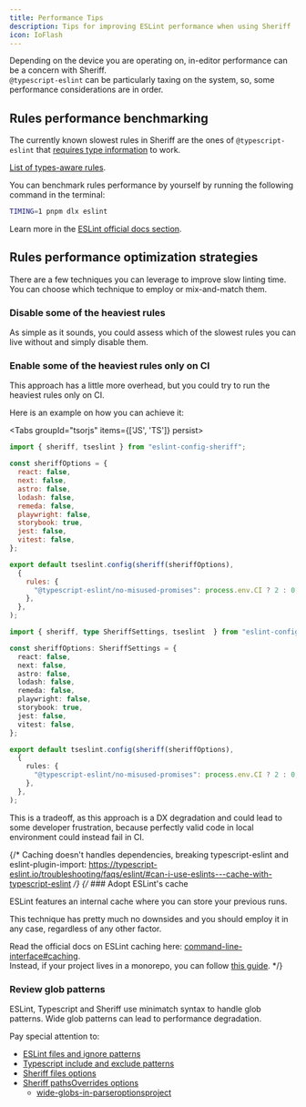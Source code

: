 ```yaml
---
title: Performance Tips
description: Tips for improving ESLint performance when using Sheriff
icon: IoFlash
---
```



Depending on the device you are operating on, in-editor performance can be a concern with Sheriff. <br />
`@typescript-eslint` can be particularly taxing on the system, so, some performance considerations are in order.

## Rules performance benchmarking

The currently known slowest rules in Sheriff are the ones of `@typescript-eslint` that [requires type information](https://typescript-eslint.io/getting-started/typed-linting) to work.

[List of types-aware rules](https://typescript-eslint.io/rules/?=typeInformation).

You can benchmark rules performance by yourself by running the following command in the terminal:

```bash
TIMING=1 pnpm dlx eslint
```

Learn more in the [ESLint official docs section](https://eslint.org/docs/latest/extend/custom-rules#profile-rule-performance).

## Rules performance optimization strategies

There are a few techniques you can leverage to improve slow linting time. <br />
You can choose which technique to employ or mix-and-match them.

### Disable some of the heaviest rules

As simple as it sounds, you could assess which of the slowest rules you can live without and simply disable them.

### Enable some of the heaviest rules only on CI

This approach has a little more overhead, but you could try to run the heaviest rules only on CI.

Here is an example on how you can achieve it:

<Tabs groupId="tsorjs" items={['JS', 'TS']} persist>
  <Tab value="JS">

```js title="eslint.config.mjs"
import { sheriff, tseslint } from "eslint-config-sheriff";

const sheriffOptions = {
  react: false,
  next: false,
  astro: false,
  lodash: false,
  remeda: false,
  playwright: false,
  storybook: true,
  jest: false,
  vitest: false,
};

export default tseslint.config(sheriff(sheriffOptions),
  {
    rules: {
      "@typescript-eslint/no-misused-promises": process.env.CI ? 2 : 0, // [!code highlight]
    },
  },
);
```

</Tab>
<Tab value="TS">

```ts title="eslint.config.ts"
import { sheriff, type SheriffSettings, tseslint  } from "eslint-config-sheriff";

const sheriffOptions: SheriffSettings = {
  react: false,
  next: false,
  astro: false,
  lodash: false,
  remeda: false,
  playwright: false,
  storybook: true,
  jest: false,
  vitest: false,
};

export default tseslint.config(sheriff(sheriffOptions),
  {
    rules: {
      "@typescript-eslint/no-misused-promises": process.env.CI ? 2 : 0, // [!code highlight]
    },
  },
);
```

  </Tab>
</Tabs>

This is a tradeoff, as this approach is a DX degradation and could lead to some developer frustration, because perfectly valid code in local environment could instead fail in CI.

{/* Caching doesn't handles dependencies, breaking typescript-eslint and eslint-plugin-import: https://typescript-eslint.io/troubleshooting/faqs/eslint/#can-i-use-eslints---cache-with-typescript-eslint */}
{/* ### Adopt ESLint's cache

ESLint features an internal cache where you can store your previous runs.

This technique has pretty much no downsides and you should employ it in any case, regardless of any other factor.

Read the official docs on ESLint caching here: [command-line-interface#caching](https://eslint.org/docs/latest/use/command-line-interface#caching). <br />
Instead, if your project lives in a monorepo, you can follow [this guide](https://www.shew.dev/monorepos/guardrails/eslint). */}

### Review glob patterns

ESLint, Typescript and Sheriff use minimatch syntax to handle glob patterns.
Wide glob patterns can lead to performance degradation.

Pay special attention to:

- [ESLint files and ignore patterns](https://eslint.org/docs/latest/use/configure/configuration-files-new#specifying-files-and-ignores)
- [Typescript include and exclude patterns](https://typescript-eslint.io/linting/troubleshooting/performance-troubleshooting/#wide-includes-in-your-tsconfig)
- [Sheriff files options](./configuration#files)
- [Sheriff pathsOverrides options](./configuration#pathsoverrides)
  - [wide-globs-in-parseroptionsproject](https://typescript-eslint.io/linting/typed-linting/monorepos/#wide-globs-in-parseroptionsproject)
